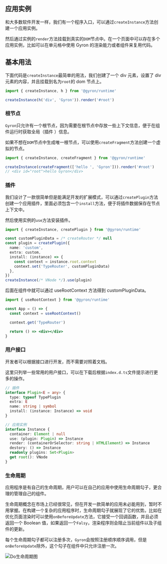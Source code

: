 ## 应用实例

和大多数软件开发一样，我们有一个程序入口，可以通过`createInstance`方法创建一个应用实例。

然后通过实例的`render`方法挂载到真实的`DOM`节点中。在一个页面中可以存在多个应用实例，比如可以在单元格中使用 Gyron 的渲染能力或者组件来复用代码。

## 基本用法

下面代码是`createInstance`最简单的用法，我们创建了一个 div 元素，设置了 div 元素的内容，并且挂载到名为`root`的 dom 节点上。

```typescript
import { createInstance, h } from '@gyron/runtime'

createInstance(h('div', 'Gyron')).render('#root')
```

### 根节点

`Gyron`只允许有一个根节点，因为需要在根节点中存放一些上下文信息，便于在组件运行时获取全局（插件 ）信息。

如果不想在`DOM`节点中生成唯一根节点，可以使用`createFragment`方法创建一个虚拟的节点。

```typescript
import { createInstance, createFragment } from '@gyron/runtime'

createInstance(createFragment(['hello ', 'Gyron'])).render('#root')
// <div id="root">hello Gyron</div>
```

### 插件

我们设计了一款很简单但是能满足开发的扩展模式，可以通过`createPlugin`方法创建一个应用插件，里面必须包含一个`install`方法，便于将插件数据保存在节点上下文中。

然后使用实例的`use`方法安装插件。

```typescript
import { createInstance, createPlugin } from '@gyron/runtime'

const customPluginData = /* createRouter */ null
const plugin = createPlugin({
  name: 'custom',
  extra: custom,
  install: (instance) => {
    const context = instance.root.context
    context.set('TypeRouter', customPluginData)
  },
})
createInstance(/* VNode */).use(plugin)
```

后面在组件中就可以通过 useRootContext 方法得到 customPluginData。

```jsx line=6
import { useRootContext } from '@gyron/runtime'

const App = () => {
  const context = useRootContext()

  context.get('TypeRouter')

  return () => <div></div>
}
```

### 用户接口

开发者可以根据接口进行开发，而不需要对照着文档。

这里只列举一些常用的用户接口，可以在下载后根据`index.d.ts`文件提示进行更多的操作。

```typescript
// 插件
interface Plugin<E = any> {
  type: typeof TypePlugin
  extra: E
  name: string | symbol
  install: (instance: Instance) => void
}

// 应用实例
interface Instance {
  container: Element | null
  use: (plugin: Plugin) => Instance
  render: (containerOrSelector: string | HTMLElement) => Instance
  destory: () => Instance
  readonly plugins: Set<Plugin>
  get root(): VNode
}
```

### 生命周期

应用程序是有自己的生命周期，用户可以在自己的应用中使用生命周期勾子，更合理的管理自己的组件。

生命周期概念在市场上已经很常见，但在开发一款简单的应用未必能用到，暂时不用掌握。在构建一个复杂的应用程序时，生命周期勾子就展现了它的优势。比如在优化页面渲染时可以使用`onBeforeUpdate`方法，它接受一个回调函数，并且必须返回一个 Boolean 值，如果返回一个`Falsy`，渲染程序则会阻止当前组件以及子组件的更新。

每个生命周期勾子都可以注册多次，`Gyron`会按照注册顺序顺序调用，但是`onBeforeUpdate`除外，这个勾子在组件中只允许注册一次。

![Do生命周期图](/assets/image/lifecycle-md.png)
